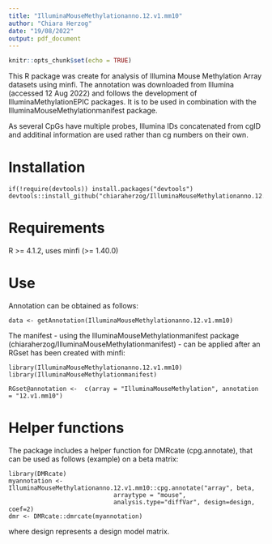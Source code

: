 ```yaml
---
title: "IlluminaMouseMethylationanno.12.v1.mm10"
author: "Chiara Herzog"
date: "19/08/2022"
output: pdf_document
---
```


```r
knitr::opts_chunk$set(echo = TRUE)
```


This R package was create for analysis of Illumina Mouse Methylation Array datasets using minfi. The annotation was downloaded from Illumina (accessed 12 Aug 2022) and follows the development of IlluminaMethylationEPIC packages. 
It is to be used in combination with the IlluminaMouseMethylationmanifest package.

As several CpGs have multiple probes, Illumina IDs concatenated from cgID and additinal information are used rather than cg numbers on their own.

# Installation

```
if(!require(devtools)) install.packages("devtools")
devtools::install_github("chiaraherzog/IlluminaMouseMethylationanno.12.v1.mm10")
```

# Requirements

R >= 4.1.2, uses minfi (>= 1.40.0)

# Use

Annotation can be obtained as follows:

```
data <- getAnnotation(IlluminaMouseMethylationanno.12.v1.mm10)
```

The manifest - using the IlluminaMouseMethylationmanifest package (chiaraherzog/IlluminaMouseMethylationmanifest) - can be applied after an RGset has been created with minfi:

```
library(IlluminaMouseMethylationanno.12.v1.mm10)
library(IlluminaMouseMethylationmanifest)

RGset@annotation <-  c(array = "IlluminaMouseMethylation", annotation = "12.v1.mm10")
```

# Helper functions

The package includes a helper function for DMRcate (cpg.annotate), that can be used as follows (example) on a beta matrix:

```
library(DMRcate)
myannotation <- IlluminaMouseMethylationanno.12.v1.mm10::cpg.annotate("array", beta,
                             arraytype = "mouse",
                             analysis.type="diffVar", design=design, coef=2)
dmr <- DMRcate::dmrcate(myannotation)
```

where design represents a design model matrix.